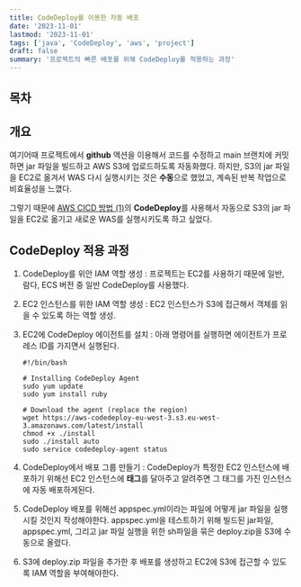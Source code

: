 ```yaml
---
title: CodeDeploy를 이용한 자동 배포
date: '2023-11-01'
lastmod: '2023-11-01'
tags: ['java', 'CodeDeploy', 'aws', 'project']
draft: false
summary: '프로젝트의 빠른 배포를 위해 CodeDeploy를 적용하는 과정'
---
```


## 목차

<TOCInline toc={props.toc} exclude="목차" toHeading={2} />

## 개요

여기어때 프로젝트에서 **github** 액션을 이용해서 코드를 수정하고 main 브랜치에 커밋하면 jar 파일을 빌드하고 AWS S3에 업로드하도록 자동화했다.
하지만, S3의 jar 파일을 EC2로 옮겨서 WAS 다시 실행시키는 것은 **수동**으로 했었고, 계속된 반복 작업으로 비효율성을 느꼈다.

그렇기 때문에 [AWS CICD 방법 (1)](/blog/aws/aws-cicd-1)의 **CodeDeploy**를 사용해서 자동으로 S3의 jar 파일을 EC2로 옮기고 새로운 WAS를 실행시키도록 하고 싶었다.

## CodeDeploy 적용 과정

1. CodeDeploy를 위안 IAM 역할 생성 : 프로젝트는 EC2를 사용하기 때문에 일반, 람다, ECS 버전 중 일반 CodeDeploy를 사용했다.
2. EC2 인스턴스를 위한 IAM 역할 생성 : EC2 인스턴스가 S3에 접근해서 객체를 읽을 수 있도록 하는 역할 생성.
3. EC2에 CodeDeploy 에이전트를 설치 : 아래 명령어를 실행하면 에이전트가 프로레스 ID를 가지면서 실행된다.

   ```
   #!/bin/bash

   # Installing CodeDeploy Agent
   sudo yum update
   sudo yum install ruby

   # Download the agent (replace the region)
   wget https://aws-codedeploy-eu-west-3.s3.eu-west-3.amazonaws.com/latest/install
   chmod +x ./install
   sudo ./install auto
   sudo service codedeploy-agent status
   ```

4. CodeDeploy에서 배포 그룹 만들기 : CodeDeploy가 특정한 EC2 인스턴스에 배포하기 위해선 EC2 인스턴스에 **태그**를 달아주고 알려주면 그 태그를 가진 인스턴스에 자동 배포하게된다.
5. CodeDeploy 배포를 위해선 appspec.yml이라는 파일에 어떻게 jar 파일을 실행시킬 것인지 작성해야한다. appspec.yml을 테스트하기 위해 빌드된 jar파일, appspec.yml, 그리고 jar 파일 실행을 위한 sh파일을 묶은 deploy.zip을 S3에 수동으로 올렸다.
6. S3에 deploy.zip 파일을 추가한 후 배포를 생성하고 EC2에 S3에 접근할 수 있도록 IAM 역할을 부여해야한다.
